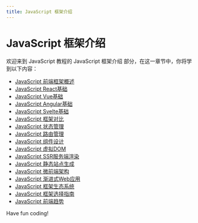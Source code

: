 ```yaml
---
title: JavaScript 框架介绍
---
```


# JavaScript 框架介绍

欢迎来到 JavaScript 教程的 JavaScript 框架介绍 部分，在这一章节中，你将学到以下内容：

- [JavaScript 前端框架概述](./0-javascript-front-end-framework-overview.mdx)
- [JavaScript React基础](./1-javascript-react-basics.mdx)
- [JavaScript Vue基础](./2-javascript-vue-basics.mdx)
- [JavaScript Angular基础](./3-javascript-angular-basics.mdx)
- [JavaScript Svelte基础](./4-javascript-svelte-basics.mdx)
- [JavaScript 框架对比](./5-javascript-framework-comparison.mdx)
- [JavaScript 状态管理](./6-javascript-status-management.mdx)
- [JavaScript 路由管理](./7-javascript-routing-management.mdx)
- [JavaScript 组件设计](./8-javascript-component-design.mdx)
- [JavaScript 虚拟DOM](./9-javascript-virtual-dom.mdx)
- [JavaScript SSR服务端渲染](./10-javascript-ssr-server-side-rendering.mdx)
- [JavaScript 静态站点生成](./11-javascript-static-site-generation.mdx)
- [JavaScript 微前端架构](./12-javascript-microfront-end-architecture.mdx)
- [JavaScript 渐进式Web应用](./13-javascript-progressive-web-app.mdx)
- [JavaScript 框架生态系统](./14-javascript-framework-ecosystem.mdx)
- [JavaScript 框架选择指南](./15-javascript-framework-selection-guide.mdx)
- [JavaScript 前端趋势](./16-javascript-front-end-trends.mdx)

Have fun coding!